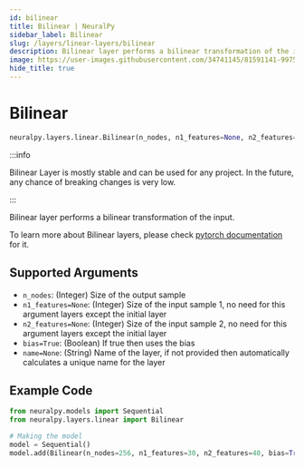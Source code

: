 ```yaml
---
id: bilinear
title: Bilinear | NeuralPy
sidebar_label: Bilinear
slug: /layers/linear-layers/bilinear
description: Bilinear layer performs a bilinear transformation of the input
image: https://user-images.githubusercontent.com/34741145/81591141-99752900-93d9-11ea-9ef6-cc2c68daaa19.png
hide_title: true
---
```


# Bilinear

```python
neuralpy.layers.linear.Bilinear(n_nodes, n1_features=None, n2_features=None, bias=True, name=None)
```

:::info

Bilinear Layer is mostly stable and can be used for any project. In the future, any chance of breaking changes is very low.

:::

Bilinear layer performs a bilinear transformation of the input.

To learn more about Bilinear layers, please check [pytorch documentation](https://pytorch.org/docs/stable/nn.html?highlight=bilinear) for it.

## Supported Arguments

- `n_nodes`: (Integer) Size of the output sample
- `n1_features=None`: (Integer) Size of the input sample 1, no need for this argument layers except the initial layer
- `n2_features=None`: (Integer) Size of the input sample 2, no need for this argument layers except the initial layer
- `bias=True`: (Boolean) If true then uses the bias
- `name=None`: (String) Name of the layer, if not provided then automatically calculates a unique name for the layer

## Example Code

```python
from neuralpy.models import Sequential
from neuralpy.layers.linear import Bilinear

# Making the model
model = Sequential()
model.add(Bilinear(n_nodes=256, n1_features=30, n2_features=40, bias=True, name="Input Layer"))
```
